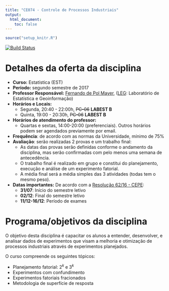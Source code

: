 ```yaml
---
title: "CE074 - Controle de Processos Industriais"
output:
  html_document:
    toc: false
---
```


```r
source("setup_knitr.R")
```

[![Build Status](https://travis-ci.org/leg-ufpr/ce074.svg?branch=master)](https://travis-ci.org/leg-ufpr/ce074)

<!-- <div class="alert alert-danger" role="alert"> -->
<!-- **AVISO:** -->

<!-- - O exame final será realizado dia 14/12 (quinta-feira) às 19:00 hs no -->
<!-- LABEST B -->
<!-- - O conteúdo será toda a matéria -->
<!-- </div> -->

# Detalhes da oferta da disciplina

- **Curso:** Estatística (EST)
- **Período:** segundo semestre de 2017
- **Professor Responsável:** [Fernando de Pol Mayer][], ([LEG][]:
  Laboratório de Estatística e Geoinformação)
- **Horários e Locais:**
    - Segunda, 20:40 - 22:00h, ~~PC-06~~ **LABEST B**
    - Quinta, 19:00 - 20:30h, ~~PC-06~~ **LABEST B**
- **Horários de atendimento do professor:**
    - Quartas e sextas, 14:00-20:00 (preferenciais). Outros horários
      podem ser agendados previamente por email.
- **Frequência**: de acordo com as normas da Universidade, mínimo de 75%
- **Avaliação**: serão realizadas 2 provas e um trabalho final:
    - As datas das provas serão definidas conforme o andamento da
      disciplina, mas serão confirmadas com pelo menos uma semana de
      antecedência.
    - O trabalho final é realizado em grupo e constitui do planejamento,
      execução e análise de um experimento fatorial.
    - A média final será a média simples das 3 atividades (todas tem o
      mesmo peso).
- **Datas importantes:** De acordo com a [Resolução 62/16 - CEPE][]:
    - **31/07**: Início do semestre letivo
    - **02/12**: Final do semestre letivo
    - **11/12-16/12**: Período de exames

# Programa/objetivos da disciplina

O objetivo desta disciplina é capacitar os alunos a entender, desenvolver, e
analisar dados de experimentos que visam a melhoria e otimização de processos
industriais através de experimentos planejados.

O curso compreende os seguintes tópicos:

- Planejamento fatorial: $2^k$ e $3^k$
- Experimentos com confundimento
- Experimentos fatoriais fracionados
- Metodologia de superfície de resposta

<!-- links -->

[Fernando de Pol Mayer]: http://leg.ufpr.br/~fernandomayer
[LEG]: http://www.leg.ufpr.br
[Resolução 62/16 - CEPE]: http://www.est.ufpr.br/calendario/cepe6216.pdf
